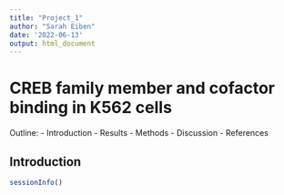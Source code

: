 ---
title: "Project_1"
author: "Sarah Eiben"
date: '2022-06-13'
output: html_document
---

# CREB family member and cofactor binding in K562 cells

Outline:
- Introduction
- Results
- Methods
- Discussion
- References


## Introduction

```{r}
sessionInfo()
```

